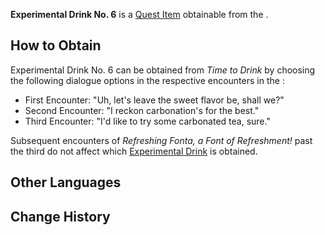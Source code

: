 {{Item Infobox
|id           = 120649
|image        = Item Fonta.png
|type         = Quest Items
|quality      = 0
|description  = An "experimental drink" created by Heinry. A "sweet bubbly tea" bursting with bubbles. It tastes... not all that bad?
|source1      = [[Time to Drink]]
}}
'''Experimental Drink No. 6''' is a [[Quest Item]] obtainable from the {{Quest|Time to Drink}}.

==How to Obtain==
Experimental Drink No. 6 can be obtained from ''Time to Drink'' by choosing the following dialogue options in the respective encounters in the {{Quest|Refreshing Fonta, a Font of Refreshment!}}:
* First Encounter: "Uh, let's leave the sweet flavor be, shall we?"
* Second Encounter: "I reckon carbonation's for the best."
* Third Encounter: "I'd like to try some carbonated tea, sure."
Subsequent encounters of ''Refreshing Fonta, a Font of Refreshment!'' past the third do not affect which [[Experimental Drink]] is obtained.
<!--
==Location==
<gallery>

</gallery>
-->
==Other Languages==
{{Other Languages
|en      = Experimental Drink No. 6
|zhs     = 「实验饮品・六号」
|zhs_rm  = 
|zht     = 「實驗飲品・六號」
|zht_rm  = 
|ja      = 「実験用ドリンク・6号」
|ja_rm   = "Jikken-you Dorinku - Roku-gou"
|ko      = 「실험 음료・6호」
|ko_rm   = 
|es      = Bebida experimental n.º 6
|fr      = Boisson expérimentale 6
|ru      = Экспериментальный напиток №6
|th      = "เครื่องดื่มทดลอง - 6"
|th_rm   = 
|vi      = Thức Uống Thử Nghiệm Số 6
|de      = „Experimentelles Getränk Nr. 6“
|id      = Minuman Eksperimen No. 6
|pt      = Bebida Experimental VI 
|tr      = Deneysel İçecek 6
|it      = Drink sperimentale 6
}}

==Change History==
{{Change History|4.1}}
